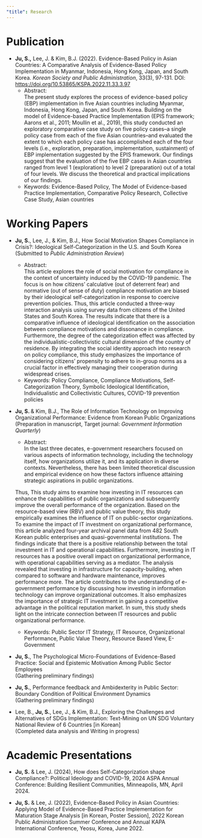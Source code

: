 ```yaml
---
"title": Research
---
```


# Publication

::: justify
-  **Ju, S.,** Lee, J. & Kim, B.J. (2022). Evidence-Based Policy in Asian Countries: A Comparative Analysis of Evidence-Based Policy Implementation in Myanmar, Indonesia, Hong Kong, Japan, and South Korea. *Korean Society and Public Administration*, 33(3), 97-131. DOI: <https://doi.org/10.53865/KSPA.2022.11.33.3.97>
    -   Abstract: <br> The present study explores the process of evidence-based policy (EBP) implementation in five Asian countries including Myanmar, Indonesia, Hong Kong, Japan, and South Korea. Building on the model of Evidence-based Practice Implementation (EPIS framework; Aarons et al., 2011; Moullin et al., 2019), this study conducted an exploratory comparative case study on five policy cases--a single policy case from each of the five Asian countries--and evaluated the extent to which each policy case has accomplished each of the four levels (i.e., exploration, preparation, implementation, sustainment) of EBP implementation suggested by the EPIS framework. Our findings suggest that the evaluation of the five EBP cases in Asian countries ranged from level 1 (exploration) to level 2 (preparation) out of a total of four levels. We discuss the theoretical and practical implications of our findings.
    - Keywords: Evidence-Based Policy, The Model of Evidence-based Practice Implementation, Comparative Policy
Research, Collective Case Study, Asian countries 
:::

# Working Papers

::: justify
- **Ju, S.**, Lee, J., & Kim, B.J., How Social Motivation Shapes Compliance in Crisis?: Ideological Self-Categorization in the U.S. and South Korea <br>
(Submitted to *Public Administration Review*)
    - Abstract: <br> This article explores the role of social motivation for compliance in the context of uncertainty induced by the COVID-19 pandemic. The focus is on how citizens' calculative (out of deterrent fear) and normative (out of sense of duty) compliance motivation are biased by their ideological self-categorization in response to coercive prevention policies. Thus, this article conducted a three-way interaction analysis using survey data from citizens of the United States and South Korea. The results indicate that there is a comparative influence of ideological identification on the association between compliance motivations and dissonance in compliance. Furthermore, the degree of the categorization effect was affected by the individualistic-collectivistic cultural dimension of the country of residence. By integrating the social identity approach into research on policy compliance, this study emphasizes the importance of considering citizens' propensity to adhere to in-group norms as a crucial factor in effectively managing their cooperation during widespread crises. 
    - Keywords: Policy Compliance, Compliance Motivations, Self-Categorization Theory, Symbolic Ideological Identification, Individualistic and Collectivistic Cultures, COVID-19 prevention policies
    
    
- **Ju, S. **& Kim, B.J., The Role of Information Technology on Improving Organizational Performance: Evidence from Korean Public Organizations <br>
(Preparation in manuscript, Target journal: *Government Information Quarterly*)  
    - Abstract: <br> In the last three decates, e-government researchers focused on various aspects of information technology, including the technology itself, how organizations utilize it, and its application in diverse contexts. Nevertheless, there has been limited theoretical discussion and empirical evidence on how these factors influence attaining strategic aspirations in public organizations.
    
    Thus, This study aims to examine how investing in IT resources can enhance the capabilities of public organizations and subsequently improve the overall performance of the organization. Based on the resource-based view (RBV) and public value theory, this study empirically examines the influence of IT on public-sector organizations. To examine the impact of IT investment on organizational performance, this article analyzed four-year archival panel data from 482 South Korean public enterprises and quasi-governmental institutions. The findings indicate that there is a positive relationship between the total investment in IT and operational capabilities. Furthermore, investing in IT resources has a positive overall impact on organizational performance, with operational capabilities serving as a mediator. The analysis revealed that investing in infrastructure for capacity-building, when compared to software and hardware maintenance, improves performance more. The article contributes to the understanding of e-government performance by discussing how investing in information technology can improve organizational outcomes. It also emphasizes the importance of strategic IT investment in gaining a competitive advantage in the political reputation market. In sum, this study sheds light on the intricate connection between IT resources and public organizational performance.
    - Keywords: Public Sector IT Strategy, IT Resource, Organizational Performance, Public Value Theory, Resource Based View, E-Government
    
- **Ju, S.**, The Psychological Micro-Foundations of Evidence-Based Practice: Social and Epistemic Motivation Among Public Sector Employees <br>
(Gathering preliminary findings) <br>

- **Ju, S.**, Performance feedback and Ambidexterity in Public Sector: Boundary Condition of Political Environment
Dynamics <br>
(Gathering preliminary findings) <br>

- Lee, B., **Ju, S.**, Lee, J., & Kim, B.J., Exploring the Challenges and Alternatives of SDGs Implementation:
Text-Mining on UN SDG Voluntary National Review of 6 Countries [in Korean] <br>
(Completed data analysis and Writing in progress)<br>
:::

# Academic Presentations

::: justify
- **Ju, S.** & Lee, J. (2024), How does Self-Categorization shape Compliance?: Political Ideology and COVID-19, 2024 ASPA Annual Conference: Building Resilient Communities, Minneapolis, MN, April 2024.

-  **Ju, S.** & Lee, J. (2022), Evidence-Based Policy in Asian Countries: Applying Model of Evidence-Based Practice Implementation for Maturation Stage Analysis \[in Korean, Poster Session\], 2022 Korean Public Administration Summer Conference and Annual KAPA International Conference, Yeosu, Korea, June 2022.
:::

